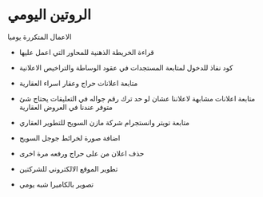 # الروتين اليومي

الاعمال المتكررة يوميا

- قراءة الخريطة الذهنية للمحاور التي اعمل عليها

- كود نفاذ للدخول لمتابعة المستجدات في عقود الوساطة والتراخيص الاعلانية

- متابعة اعلانات حراج وعقار اسراء العقارية

- متابعة اعلانات مشابهة لاعلاننا عشان لو حد ترك رقم جواله في التعليقات يحتاج شئ متوفر عندنا في العروض العقارية

- متابعة تويتر وانستجرام شركة مازن السويح للتطوير العقاري

- اضافة صورة لخرائط جوجل السويح

- حذف اعلان من على حراج ورفعه مرة اخرى

- تطوير الموقع الالكتروني للشركتين

- تصوير بالكاميرا شبه يومي












